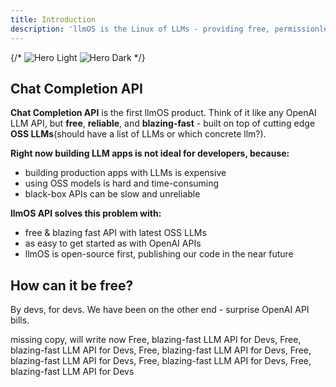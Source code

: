 ```yaml
---
title: Introduction
description: 'llmOS is the Linux of LLMs - providing free, permissionless access to the state of the art open-source LLMs'
---
```


{/* <img
  className="block dark:hidden"
  src="/images/hero-light.svg"
  alt="Hero Light"
/>
<img
  className="hidden dark:block"
  src="/images/hero-dark.svg"
  alt="Hero Dark"
/> */}

## Chat Completion API

**Chat Completion API** is the first llmOS product. Think of it like any OpenAI LLM API, but **free**, **reliable**, and **blazing-fast** - 
built on top of cutting edge **OSS LLMs**(should have a list of LLMs or which concrete llm?).

**Right now building LLM apps is not ideal for developers, because:**
- building production apps with LLMs is expensive
- using OSS models is hard and time-consuming 
- black-box APIs can be slow and unreliable

**llmOS API solves this problem with:**
- free & blazing fast API with latest OSS LLMs
- as easy to get started as with OpenAI APIs
- llmOS is open-source first, publishing our code in the near future 

## How can it be free?

By devs, for devs. We have been on the other end - surprise OpenAI API bills.

missing copy, will write now
Free, blazing-fast LLM API for Devs, Free, blazing-fast LLM API for Devs, Free, blazing-fast LLM API for Devs,
Free, blazing-fast LLM API for Devs, Free, blazing-fast LLM API for Devs, Free, blazing-fast LLM API for Devs
